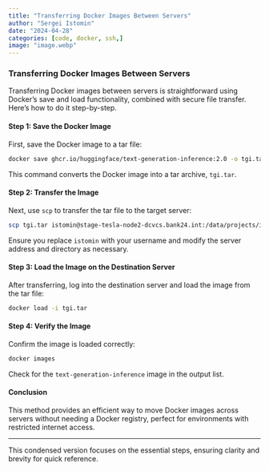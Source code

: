 ```yaml
---
title: "Transferring Docker Images Between Servers"
author: "Sergei Istomin"
date: "2024-04-28"
categories: [code, docker, ssh,]
image: "image.webp"
---
```


### Transferring Docker Images Between Servers

Transferring Docker images between servers is straightforward using Docker's save and load functionality, combined with secure file transfer. Here’s how to do it step-by-step.

#### Step 1: Save the Docker Image
First, save the Docker image to a tar file:
```bash
docker save ghcr.io/huggingface/text-generation-inference:2.0 -o tgi.tar
```
This command converts the Docker image into a tar archive, `tgi.tar`.

#### Step 2: Transfer the Image
Next, use `scp` to transfer the tar file to the target server:
```bash
scp tgi.tar istomin@stage-tesla-node2-dcvcs.bank24.int:/data/projects/inference_test
```
Ensure you replace `istomin` with your username and modify the server address and directory as necessary.

#### Step 3: Load the Image on the Destination Server
After transferring, log into the destination server and load the image from the tar file:
```bash
docker load -i tgi.tar
```

#### Step 4: Verify the Image
Confirm the image is loaded correctly:
```bash
docker images
```
Check for the `text-generation-inference` image in the output list.

#### Conclusion
This method provides an efficient way to move Docker images across servers without needing a Docker registry, perfect for environments with restricted internet access.

---

This condensed version focuses on the essential steps, ensuring clarity and brevity for quick reference.

